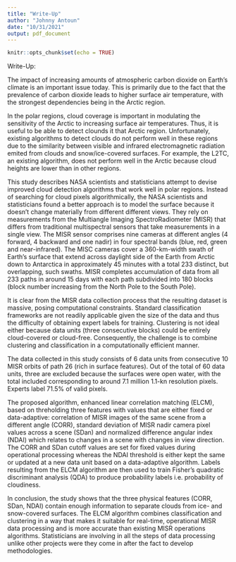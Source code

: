 ```yaml
---
title: "Write-Up"
author: "Johnny Antoun"
date: "10/31/2021"
output: pdf_document
---
```


```r
knitr::opts_chunk$set(echo = TRUE)
```


Write-Up:

The impact of increasing amounts of atmospheric carbon dioxide on Earth's climate is an important issue today. This is primarily due to the fact that the prevalence of carbon dioxide leads to higher surface air temperature, with the strongest dependencies being in the Arctic region. 

In the polar regions, cloud coverage is important in modulating the sensitivity of the Arctic to increasing surface air temperatures. Thus, it is useful to be able to detect clounds it that Arctic region. Unfortunately, existing algorithms to detect clouds do not perform well in these regions due to the similarity between visible and infrared electromagnetic radiation emited from clouds and snow/ice-covered surfaces. For example, the L2TC, an existing algorithm, does not perform well in the Arctic because cloud heights are lower than in other regions.  

This study describes NASA scientists and statisticians attempt to devise improved cloud detection algorithms that work well in polar regions. Instead of searching for cloud pixels algorithmically, the NASA scientists and statisticians found a better approach is to model the surface because it doesn't change materially from different different views. They rely on measurements from the Multiangle Imaging SpectroRadiometer (MISR) that differs from traditional multispectral sensors that take measurements in a single view. The MISR sensor comprises nine cameras at different angles (4 forward, 4 backward and one nadir) in four spectral bands (blue, red, green and near-infrared). The MISC cameras cover a 360-km-width swath of Earth's surface that extend across daylight side of the Earth from Arctic down to Antarctica in approximately 45 minutes with a total 233 distinct, but overlapping, such swaths. MISR completes accumulation of data from all 233 paths in around 15 days with each path subdivided into 180 blocks (block number increasing from the North Pole to the South Pole). 

It is clear from the MISR data collection process that the resulting dataset is massive, posing computational constraints. Standard classification frameworks are not readily applicable given the size of the data and thus the difficulty of obtaining expert labels for training. Clustering is not ideal either because data units (three consecutive blocks) could be entirely cloud-covered or cloud-free. Consequently, the challenge is to combine clustering and classification in a computationally efficient manner. 

The data collected in this study consists of 6 data units from consecutive 10 MISR orbits of path 26 (rich in surface features). Out of the total of 60 data units, three are excluded because the surfaces were open water, with the total included corresponding to around 7.1 million 1.1-kn resolution pixels. Experts label 71.5% of valid pixels.  

The proposed algorithm, enhanced linear correlation matching (ELCM), based on threholding three features with values that are either fixed or data-adaptive: correlation of MISR images of the same scene from a different angle (CORR), standard deviation of MISR nadir camera pixel values across a scene (SDan) and normalized difference angular index (NDAI) which relates to changes in a  scene with changes in view direction. The CORR and SDan cutoff values are set for fixed values during operational processing whereas the NDAI threshold is either kept the same or updated at a new data unit based on a data-adaptive algorithm. Labels resulting from the ELCM algorithm are then used to train Fisher's quadratic discriminant analysis (QDA) to produce probability labels i.e. probability of cloudiness.

In conclusion, the study shows that the three physical features (CORR, SDan, NDAI) contain enough information to separate clouds from ice- and snow-covered surfaces. The ELCM algorithm combines classification and clustering in a way that makes it suitable for real-time, operational MISR data processing and is more accurate than existing MISR operations algorithms. Statisticians are involving in all the steps of data processing unlike other projects were they come in after the fact to develop methodologies. 





